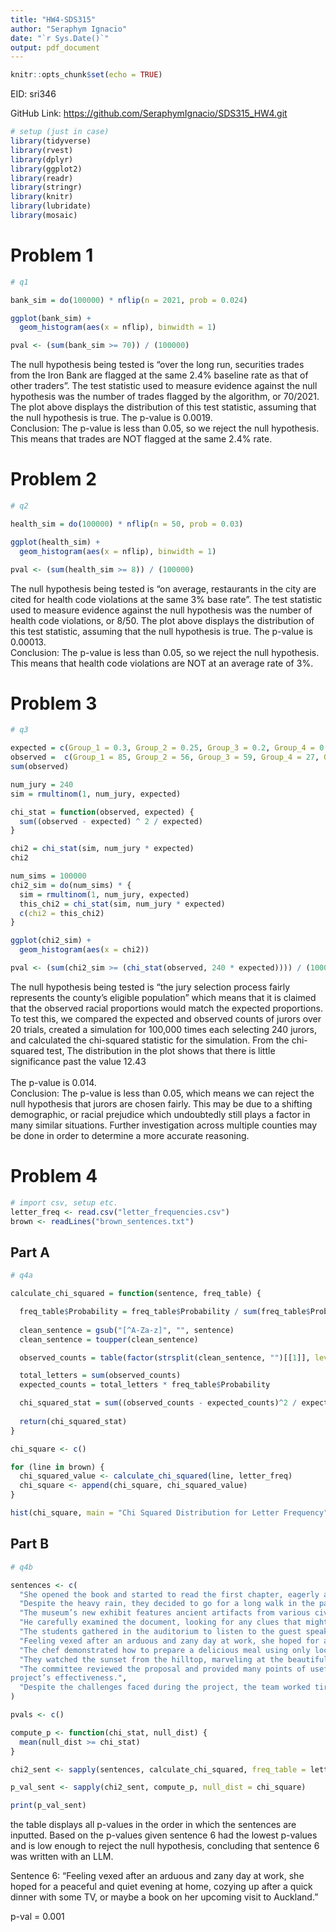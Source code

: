 ---
title: "HW4-SDS315"
author: "Seraphym Ignacio"
date: "`r Sys.Date()`"
output: pdf_document
---

```{r setup, include=FALSE}
knitr::opts_chunk$set(echo = TRUE)
```

EID: sri346

GitHub Link: <https://github.com/SeraphymIgnacio/SDS315_HW4.git>

```{r echo = FALSE, include = FALSE, warning = FALSE, message = FALSE}
# setup (just in case)
library(tidyverse)
library(rvest)
library(dplyr)
library(ggplot2)
library(readr)
library(stringr)
library(knitr)
library(lubridate)
library(mosaic)
```

# Problem 1

```{r echo=FALSE, message=FALSE, warning=FALSE}
# q1

bank_sim = do(100000) * nflip(n = 2021, prob = 0.024)

ggplot(bank_sim) + 
  geom_histogram(aes(x = nflip), binwidth = 1)

pval <- (sum(bank_sim >= 70)) / (100000)
```

The null hypothesis being tested is "over the long run, securities trades from the Iron Bank are flagged at the same 2.4% baseline rate as that of other traders". The test statistic used to measure evidence against the null hypothesis was the number of trades flagged by the algorithm, or 70/2021. The plot above displays the distribution of this test statistic, assuming that the null hypothesis is true. The p-value is 0.0019.\
Conclusion: The p-value is less than 0.05, so we reject the null hypothesis. This means that trades are NOT flagged at the same 2.4% rate.

# Problem 2

```{r echo=FALSE, message=FALSE, warning=FALSE}
# q2

health_sim = do(100000) * nflip(n = 50, prob = 0.03)

ggplot(health_sim) + 
  geom_histogram(aes(x = nflip), binwidth = 1)

pval <- (sum(health_sim >= 8)) / (100000)
```

The null hypothesis being tested is "on average, restaurants in the city are cited for health code violations at the same 3% base rate". The test statistic used to measure evidence against the null hypothesis was the number of health code violations, or 8/50. The plot above displays the distribution of this test statistic, assuming that the null hypothesis is true. The p-value is 0.00013.\
Conclusion: The p-value is less than 0.05, so we reject the null hypothesis. This means that health code violations are NOT at an average rate of 3%.

# Problem 3

```{r echo=FALSE, message=FALSE, warning=FALSE}
# q3

expected = c(Group_1 = 0.3, Group_2 = 0.25, Group_3 = 0.2, Group_4 = 0.15, Group_5 = 0.10)
observed =  c(Group_1 = 85, Group_2 = 56, Group_3 = 59, Group_4 = 27, Group_5 = 13)
sum(observed)

num_jury = 240
sim = rmultinom(1, num_jury, expected)

chi_stat = function(observed, expected) {
  sum((observed - expected) ^ 2 / expected)
}

chi2 = chi_stat(sim, num_jury * expected)
chi2

num_sims = 100000
chi2_sim = do(num_sims) * {
  sim = rmultinom(1, num_jury, expected)
  this_chi2 = chi_stat(sim, num_jury * expected)
  c(chi2 = this_chi2)
}

ggplot(chi2_sim) + 
  geom_histogram(aes(x = chi2))

pval <- (sum(chi2_sim >= (chi_stat(observed, 240 * expected)))) / (100000) # pval is 0.01
```

The null hypothesis being tested is "the jury selection process fairly represents the county's eligible population" which means that it is claimed that the observed racial proportions would match the expected proportions. To test this, we compared the expected and observed counts of jurors over 20 trials, created a simulation for 100,000 times each selecting 240 jurors, and calculated the chi-squared statistic for the simulation. From the chi-squared test, The distribution in the plot shows that there is little significance past the value 12.43\
\
The p-value is 0.014.\
Conclusion: The p-value is less than 0.05, which means we can reject the null hypothesis that jurors are chosen fairly. This may be due to a shifting demographic, or racial prejudice which undoubtedly still plays a factor in many similar situations. Further investigation across multiple counties may be done in order to determine a more accurate reasoning.

# Problem 4

```{r echo=FALSE, message=FALSE, warning=FALSE}
# import csv, setup etc.
letter_freq <- read.csv("letter_frequencies.csv")
brown <- readLines("brown_sentences.txt")
```

## Part A

```{r echo=FALSE, message=FALSE, warning=FALSE}
# q4a

calculate_chi_squared = function(sentence, freq_table) {

  freq_table$Probability = freq_table$Probability / sum(freq_table$Probability)
  
  clean_sentence = gsub("[^A-Za-z]", "", sentence)
  clean_sentence = toupper(clean_sentence)

  observed_counts = table(factor(strsplit(clean_sentence, "")[[1]], levels = freq_table$Letter))

  total_letters = sum(observed_counts)
  expected_counts = total_letters * freq_table$Probability

  chi_squared_stat = sum((observed_counts - expected_counts)^2 / expected_counts)
  
  return(chi_squared_stat)
}

chi_square <- c()

for (line in brown) {
  chi_squared_value <- calculate_chi_squared(line, letter_freq)
  chi_square <- append(chi_square, chi_squared_value)
}

hist(chi_square, main = "Chi Squared Distribution for Letter Frequency")

```

## Part B

```{r echo=FALSE, message=FALSE, warning=FALSE, results=FALSE}
# q4b

sentences <- c(
  "She opened the book and started to read the first chapter, eagerly anticipating what might come next.",
  "Despite the heavy rain, they decided to go for a long walk in the park, crossing the main avenue by the fountain in the center.",
  "The museum’s new exhibit features ancient artifacts from various civilizations around the world.",
  "He carefully examined the document, looking for any clues that might help solve the mystery.",
  "The students gathered in the auditorium to listen to the guest speaker’s inspiring lecture.",
  "Feeling vexed after an arduous and zany day at work, she hoped for a peaceful and quiet evening at home, cozying up after a quick dinner with some TV, or maybe a book on her upcoming visit to Auckland.",
  "The chef demonstrated how to prepare a delicious meal using only locally sourced ingredients, focusing mainly on some excellent dinner recipes from Spain.",
  "They watched the sunset from the hilltop, marveling at the beautiful array of colors in the sky.",
  "The committee reviewed the proposal and provided many points of useful feedback to improve the
project’s effectiveness.",
  "Despite the challenges faced during the project, the team worked tirelessly to ensure its successful completion, resulting in a product that exceeded everyone’s expectations."
)

pvals <- c()

compute_p <- function(chi_stat, null_dist) {
  mean(null_dist >= chi_stat)
}

chi2_sent <- sapply(sentences, calculate_chi_squared, freq_table = letter_freq)

p_val_sent <- sapply(chi2_sent, compute_p, null_dist = chi_square)

print(p_val_sent)
```

the table displays all p-values in the order in which the sentences are inputted. Based on the p-values given sentence 6 had the lowest p-values and is low enough to reject the null hypothesis, concluding that sentence 6 was written with an LLM.

Sentence 6: "Feeling vexed after an arduous and zany day at work, she hoped for a peaceful and quiet evening at home, cozying up after a quick dinner with some TV, or maybe a book on her upcoming visit to Auckland."

p-val = 0.001
